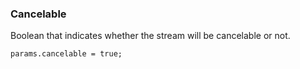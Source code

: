 ### Cancelable

Boolean that indicates whether the stream will be cancelable or not.

```solidity
params.cancelable = true;
```

